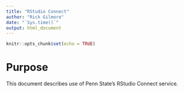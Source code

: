 ```yaml
---
title: "RStudio Connect"
author: "Rick Gilmore"
date: "`Sys.time()`"
output: html_document
---
```


```r
knitr::opts_chunk$set(echo = TRUE)
```

# Purpose

This document describes use of Penn State's RStudio Connect service.

# 
